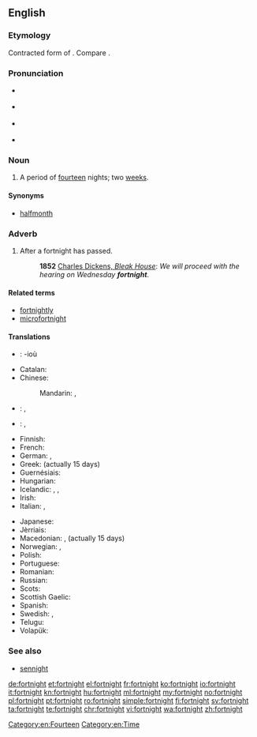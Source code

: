 ==English==
{{was wotd|2009|February|6}}
{{wikipedia}}

===Etymology===
Contracted form of {{etyl|ang|en}} {{term/t|ang|fēowertȳne||fourteen}} {{term|niht||nights}}.  Compare {{term|sennight}}.

===Pronunciation===
* {{a|UK}} {{IPA|/ˈfɔːt.naɪt/}}
* {{a|US}} {{IPA|/ˈfɔɹʔ.nʌɪtʔ/}}
* {{a|NY}} {{IPA|[ˈfɔəʔ.nɐjʔ]}}
* {{audio|en-us-fortnight.ogg|Audio (US)}}

===Noun===
{{en-noun}}

# {{context|chiefly|UK|Ireland|Australia|New Zealand|lang=en}} A period of [[fourteen]] nights; two [[week]]s.

====Synonyms====
* {{sense|two weeks}} [[halfmonth]]

===Adverb===
{{en-adv|-}}

# After a fortnight has passed.
#: '''1852''' [http://www.gutenberg.org/dirs/etext97/blkhs12.txt Charles Dickens, ''Bleak House'']: ''We will proceed with the hearing on Wednesday '''fortnight'''''.

====Related terms====
* [[fortnightly]]
* [[microfortnight]]

====Translations====
{{trans-top|period of two weeks}}
* {{ttbc|br}}: {{t|br|pemzektez|m-p}} -ioù
* Catalan: {{t|ca|quinzena|f}} {{qualifier|actually 15 days}}
* Chinese:
*: Mandarin: {{t+|cmn|两周|sc=Hani}}, {{t|cmn|兩周|tr=liǎngzhōu|sc=Hani}}
* {{ttbc|no}}: {{t|nl|[[veertien]] [[dagen]]|p}} <!-- was "[[veertien]] [[dagen]]" - assumed sum-of-parts; if an idiom, remove the wikilinks to the individual words. see [[User:Kephir/gadgets/xte#Translation_fixing]] -->, {{t|nl|[[twee]] [[weken]]|p}} <!-- was "[[twee]] [[weken]]" - assumed sum-of-parts; if an idiom, remove the wikilinks to the individual words. see [[User:Kephir/gadgets/xte#Translation_fixing]] -->
* {{ttbc|eo}}: {{t|eo|duonmonato}}, {{t|eo|[[du]] [[semajno]]j}} <!-- was "[[du]] [[semajno]]j" - assumed sum-of-parts; if an idiom, remove the wikilinks to the individual words. see [[User:Kephir/gadgets/xte#Translation_fixing]] -->
* Finnish: {{t|fi|[[kaksi]] [[viikkoa]]}}
* French: {{t+|fr|quinzaine|f}} {{qualifier|actually 15 days}}
* German: {{t|de|vierzehn Tage}}, {{t|de|[[zwei]] [[Wochen]]}}
* Greek: {{t+|el|δεκαπενθήμερο|n}} (actually 15 days)
* Guernésiais: {{qualifier|actually 15 days}} {{t|roa-grn|tchinze jours|m-p}}
* Hungarian: {{t|hu|két hét}}
* Icelandic: {{t|is|tvær vikur|f-p}}, {{t|is|hálfur mánuður|m}}, {{t|is|fjórtán dagar|m-p}}
* Irish: {{t|ga|coicís|f}}
* Italian: {{t|it|([[periodo]] di) [[due]] [[settimana|settimane]]}}, {{t|it|quindicina|f}} {{qualifier|actually 15 days}}
{{trans-mid}}
* Japanese: {{t|ja|二週間|tr=にしゅうかん, nishūkan|sc=Jpan}}
* Jèrriais: {{t|roa-jer|tchînze jours|m}}
* Macedonian: {{t|mk|[[два|две]] [[недела|не́дели]]|sc=Cyrl}}, {{t|mk|полуме́сечие|n}} (actually 15 days)
* Norwegian: {{t|no|to uker|p}}, {{t|no|fjorten dager}}
* Polish: {{t|pl|[[dwa]] [[tygodnie]]|m-p-in}}
* Portuguese: {{t+|pt|quinzena|f}} {{qualifier|actually 15 days}}
* Romanian: {{t|ro|două săptămâni|f-p}}
* Russian: {{t|ru|[[два|две]] [[неделя|неде́ли]]|sc=Cyrl}}
* Scots: {{t|sco|fortnicht}}
* Scottish Gaelic: {{t|gd|cola-deug|m}}
* Spanish: {{t+|es|quincena|f-p}} {{qualifier|actually 15 days}}
* Swedish: {{t|sv|[[två]] [[veckor]]|p}}, {{t|sv|[[fjorton]] [[dagar]]}}
* Telugu: {{t+|te|పక్షము|tr=pakṣamu|sc=Telu}}
* Volapük: {{t+|vo|telvig}}
{{trans-bottom}}

===See also===
* [[sennight]]

[[Category:en:Fourteen]]
[[Category:en:Time]]

[[de:fortnight]]
[[et:fortnight]]
[[el:fortnight]]
[[fr:fortnight]]
[[ko:fortnight]]
[[io:fortnight]]
[[it:fortnight]]
[[kn:fortnight]]
[[hu:fortnight]]
[[ml:fortnight]]
[[my:fortnight]]
[[no:fortnight]]
[[pl:fortnight]]
[[pt:fortnight]]
[[ro:fortnight]]
[[simple:fortnight]]
[[fi:fortnight]]
[[sv:fortnight]]
[[ta:fortnight]]
[[te:fortnight]]
[[chr:fortnight]]
[[vi:fortnight]]
[[wa:fortnight]]
[[zh:fortnight]]
